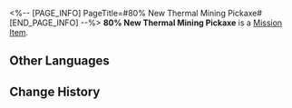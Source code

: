 <%-- [PAGE_INFO]
PageTitle=#80% New Thermal Mining Pickaxe#
[END_PAGE_INFO] --%>
{{Item Infobox
|id          = 140179
|image       = Item 80% New Thermal Mining Pickaxe.png
|type        = Mission Item
|invCategory = Missions
|rarity      = 3
|effect      = 
|description = A thermal mining pickaxe for Underworld miners. Often on-sold.<br />80% new.
}}
'''80% New Thermal Mining Pickaxe''' is a [[Mission Item]].

==Other Languages==
{{Other Languages
|en   = 80% New Thermal Mining Pickaxe
|zhs  = 八成新的热动力矿镐
|zht  = 八成新的熱動力礦鎬
|ja   = 8割新品の熱動力ツルハシ
|ko   = 수명이 80% 남은 열동력 곡괭이
|es   = Piqueta termodinámica bastante nueva
|fr   = Pioche thermique à 80 % neuve
|ru   = Кирка с тепловым приводом (80% прочности)
|th   = พลั่วขุดพลังกลในสภาพใหม่ 80%
|vi   = Máy Khai Khoáng Chạy Bằng Nhiệt Mới 80%
|de   = Thermale Bergbauspitzhacke (Zu 80 % neu)
|id   = Alat Tambang Bertenaga Termal Kondisi 80%
|pt   = Picareta de Mineração Termal 80% Nova
}}

==Change History==
{{Change History|1.0}}